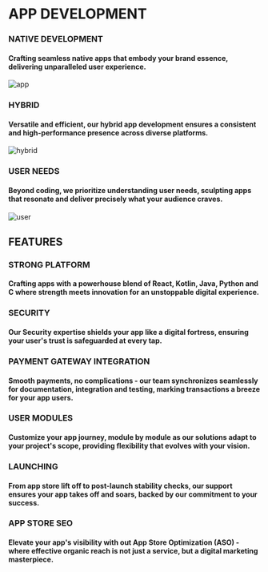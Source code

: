 # APP DEVELOPMENT

### NATIVE DEVELOPMENT
#### Crafting seamless native apps that embody your brand essence, delivering unparalleled user experience.
![app](pages\images\photo-1596742578443-7682ef5251cd.avif)

### HYBRID
#### Versatile and efficient, our hybrid app development ensures a consistent and high-performance presence across diverse platforms.
![hybrid](pages\images\1_Ib4uAV6X06ZmcJA6Na87Cw.jpg)

### USER NEEDS
#### Beyond coding, we prioritize understanding user needs, sculpting apps that resonate and deliver precisely what your audience craves.
![user](pages\images\apps-mobile-smartphone-ss-1920.jpg)

## FEATURES

### STRONG PLATFORM 
#### Crafting apps with a powerhouse blend of React, Kotlin, Java, Python and C where strength meets innovation for an unstoppable digital experience.

### SECURITY 
#### Our Security expertise shields your app like a digital fortress, ensuring your user's trust is safeguarded at every tap.

### PAYMENT GATEWAY INTEGRATION
#### Smooth payments, no complications - our team synchronizes seamlessly for documentation, integration and testing, marking transactions a breeze for your app users.

### USER MODULES 
#### Customize your app journey, module by module as our solutions adapt to your project's scope, providing flexibility that evolves with your vision.

### LAUNCHING
#### From app store lift off to post-launch stability checks, our support ensures your app takes off and soars, backed by our commitment to your success.

### APP STORE SEO 
#### Elevate your app's visibility with out App Store Optimization (ASO) - where effective organic reach is not just a service, but a digital marketing masterpiece.
